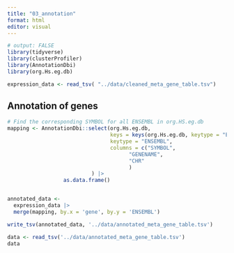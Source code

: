```yaml
---
title: "03_annotation"
format: html
editor: visual
---
```


```r
# output: FALSE
library(tidyverse)
library(clusterProfiler)
library(AnnotationDbi)
library(org.Hs.eg.db)
```

```r
expression_data <- read_tsv( "../data/cleaned_meta_gene_table.tsv")
```

## Annotation of genes

```r
# Find the corresponding SYMBOL for all ENSEMBL in org.HS.eg.db 
mapping <- AnnotationDbi::select(org.Hs.eg.db, 
                                 keys = keys(org.Hs.eg.db, keytype = "ENSEMBL"),
                                 keytype = "ENSEMBL",
                                 columns = c("SYMBOL",
                                       "GENENAME",
                                       "CHR"
                                       )
                           ) |> 
                  as.data.frame()


annotated_data <- 
  expression_data |> 
  merge(mapping, by.x = 'gene', by.y = 'ENSEMBL')

```

```r
write_tsv(annotated_data, '../data/annotated_meta_gene_table.tsv')
```

```r
data <- read_tsv('../data/annotated_meta_gene_table.tsv')
data
```
